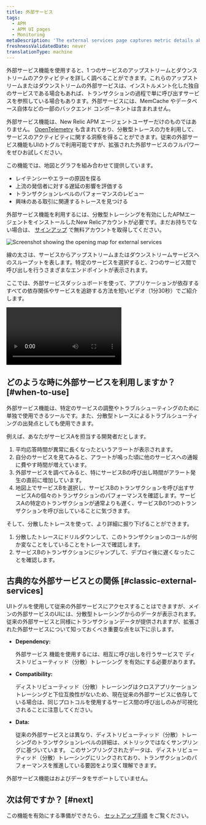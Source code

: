 ```yaml
---
title: 外部サービス
tags:
  - APM
  - APM UI pages
  - Monitoring
metaDescription: 'The external services page captures metric details about out-of-process services such as web services, cloud resources, or other network calls.'
freshnessValidatedDate: never
translationType: machine
---
```



外部サービス機能を使用すると、1 つのサービスのアップストリームとダウンストリームのアクティビティを詳しく調べることができます。これらのアップストリームまたはダウンストリームの外部サービスは、インストルメント化した独自のサービスである場合もあれば、トランザクションの過程で単に呼び出すサービスを参照している場合もあります。外部サービスには、MemCache やデータベース自体などの一部のバックエンド コンポーネントは含まれません。

外部サービス機能は、New Relic APM エージェントユーザーだけのものではありません。 [OpenTelemetry](/docs/more-integrations/open-source-telemetry-integrations/opentelemetry/introduction-opentelemetry-new-relic) も含まれており、分散型トレースの力を利用して、サービスのアクティビティに関する洞察を得ることができます。従来の外部サービス機能もUIのトグルで利用可能ですが、拡張された外部サービスのフルパワーをぜひお試しください。

この機能では、地図とグラフを組み合わせて提供しています。

* レイテンシーやエラーの原因を探る
* 上流の発信者に対する遅延の影響を評価する
* トランザクションレベルのパフォーマンスのレビュー
* 興味のある取引に関連するトレースを見つける

外部サービス機能を利用するには、分散型トレーシングを有効にしたAPMエージェントをインストールしたNew Relicアカウントが必要です。まだお持ちでない場合は、 [サインアップ](https://newrelic.com/signup) で無料アカウントを取得してください。

<img
  title="Screenshot showing the opening map for external services"
  alt="Screenshot showing the opening map for external services"
  src={apmExternalServiceIntro}
/>

<figcaption>
  線の太さは、サービスからアップストリームまたはダウンストリームサービスへのスループットを表します。特定のサービスを選択すると、2つのサービス間で呼び出しを行うさまざまなエンドポイントが表示されます。
</figcaption>

ここでは、外部サービスダッシュボードを使って、アプリケーションが依存するすべての依存関係やサービスを追跡する方法を短いビデオ（1分30秒）でご紹介します。

<Video
  id="903EF9MAql8"
  type="youtube"
/>

## どのような時に外部サービスを利用しますか？ [#when-to-use]

外部サービス機能は、特定のサービスの調整やトラブルシューティングのために単独で使用できるツールです。また、分散型トレースによるトラブルシューティングの出発点としても使用できます。

例えば、あなたがサービスAを担当する開発者だとします。

1. 平均応答時間が異常に長くなったというアラートが表示されます。
2. 自分のサービスを見てみると、アラートが鳴った頃に他のサービスへの通報に費やす時間が増えています。
3. 外部サービスを調べてみると、特にサービスBの呼び出し時間がアラート発生の直前に増加しています。
4. 地図上でサービスBを選択し、サービスBのトランザクションを呼び出すサービスAの個々のトランザクションのパフォーマンスを確認します。サービスAの特定のトランザクションが通常よりも遅く、サービスBの1つのトランザクションを呼び出していることに気づきます。

そして、分散したトレースを使って、より詳細に掘り下げることができます。

1. 分散したトレースにドリルダウンして、このトランザクションのコールが何か変なことをしていることをトレースで確認します。
2. サービスBのトランザクションにジャンプして、デプロイ後に遅くなったことを確認します。

## 古典的な外部サービスとの関係 [#classic-external-services]

UIトグルを使用して従来の外部サービスにアクセスすることはできますが、メインの外部サービスのUIには、分散型トレーシングからのデータが表示されます。従来の外部サービスと同様にトランザクションデータが提供されますが、拡張された外部サービスについて知っておくべき重要な点を以下に示します。

* <DNT>**Dependency:**</DNT>

  外部サービス 機能を使用するには、相互に呼び出しを行うサービスで ディストリビューティッド（分散）トレーシング を有効にする必要があります。

* <DNT>**Compatibility:**</DNT>

  ディストリビューティッド（分散）トレーシングはクロスアプリケーション トレーシングと下位互換性がないため、現在従来の外部サービスに依存している場合は、同じプロトコルを使用するサービス間の呼び出しのみが可視化されることに注意してください。

* <DNT>**Data:**</DNT>

  従来の外部サービスとは異なり、ディストリビューティッド（分散）トレーシングのトランザクションレベルの詳細は、メトリックではなくサンプリングに基づいています。 このサンプリングされたデータは、ディストリビューティッド（分散）トレーシングにリンクされており、トランザクションのパフォーマンスを推進している要因をより深く理解できます。

<Callout variant="tip">
  外部サービス機能は<InlinePopover type="browser"/>および<InlinePopover type="mobile"/>データをサポートしていません。
</Callout>

## 次は何ですか？ [#next]

この機能を有効にする準備ができたら、 [セットアップ手順](/docs/apm/apm-ui-pages/monitoring/external-services/external-services-setup) をご覧ください。